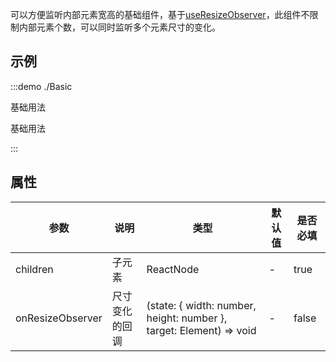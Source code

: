 可以方便监听内部元素宽高的基础组件，基于[useResizeObserver](/hooks/useResizeObserver)，此组件不限制内部元素个数，可以同时监听多个元素尺寸的变化。

## 示例

:::demo ./Basic

基础用法

基础用法

:::

## 属性

| 参数 | 说明 | 类型 | 默认值 | 是否必填 |
| --- | --- | --- | --- | --- |
| children | 子元素 | ReactNode | - | true |
| onResizeObserver | 尺寸变化的回调 | (state: \{ width: number, height: number \}, target: Element) => void | - | false |
